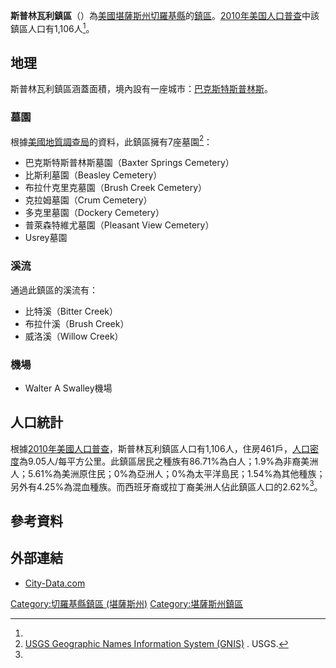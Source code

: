 {{noteTA
|G1=USState
}}
{{Infobox settlement
|official_name = 斯普林瓦利鎮區
|native_name = Spring Valley Township
|settlement_type = 鎮區
|image_map = Map highlighting Spring Valley Township, Cherokee County, Kansas.svg
|map_caption = 斯普林瓦利鎮區在切羅基縣的位置
|coordinates_display = inline,title
|coordinates_region = US-KS
|subdivision_type = [[世界政區索引|國家]]
|subdivision_name = [[美国|美国]]
|subdivision_type1 = [[美國行政區劃|州]]
|subdivision_name1 = [[堪薩斯州|堪薩斯州]]
|subdivision_type2 = [[堪萨斯州行政区划|縣]]
|subdivision_name2 = [[切羅基縣_(堪薩斯州)|切羅基縣]]
|area_total_km2 = 122.27
|area_land_km2 = 121.9
|area_water_km2 = 0.37
|area_total_sq_mi =
|area_land_sq_mi =
|area_water_sq_mi =
|area_water_percent = 0.3
|population_as_of = [[2010年美国人口普查|2010]]
|population_footnotes = <ref name="Census 2010">{{cite web| url=http://factfinder2.census.gov| title=Race, Hispanic or Latino, Age, and Housing Occupancy: 2010 Census Redistricting Data, Spring Valley township, Cherokee County, Kansas| publisher=U.S. Census Bureau, American FactFinder 2| accessdate=2016-04-28| archive-date=2013-09-11| archive-url=https://web.archive.org/web/20130911234518/http://factfinder2.census.gov/| dead-url=no}}</ref>
|population_total = 1106
|population_density_km2 = auto
|elevation_footnotes = 
|elevation_m = 260
|elevation_ft = 853
|latd = 37
|latm = 03
|lats = 30
|latNS = N
|longd = 94
|longm = 46
|longs = 51
|longEW = W
|postal_code_type =
|postal_code = 
|blank_name = [[聯邦資料處理標準|FIPS編碼]]
|blank_info = 20-67725
|blank1_name = [[地名信息系统|GNIS]] ID
|blank1_info = [http://geonames.usgs.gov/pls/gnispublic/f?p=gnispq:3:::NO::P3_FID:0469373 0469373]
|website = 
|footnotes = 
}}

'''斯普林瓦利鎮區'''（{{lang-en|'''Spring Valley Township'''}}）為[[美國|美國]][[堪薩斯州|堪薩斯州]][[切羅基縣_(堪薩斯州)|切羅基縣]]的[[行政鎮區|鎮區]]。[[2010年美国人口普查|2010年美国人口普查]]中該鎮區人口有1,106人<ref name="Census 2010"/>。

==地理==
斯普林瓦利鎮區涵蓋面積{{convert|122.27|km2|sqmi}}，境內設有一座城市：[[巴克斯特斯普林斯_(堪薩斯州)|巴克斯特斯普林斯]]。

===墓園===
根據[[美國地質調查局|美國地質調查局]]的資料，此鎮區擁有7座墓園<ref>[http://geonames.usgs.gov/domestic/index.html USGS Geographic Names Information System (GNIS)] {{Wayback|url=http://geonames.usgs.gov/domestic/index.html |date=20190428150204 }}. USGS.</ref>：
*巴克斯特斯普林斯墓園（Baxter Springs Cemetery）
*比斯利墓園（Beasley Cemetery）
*布拉什克里克墓園（Brush Creek Cemetery）
*克拉姆墓園（Crum Cemetery）
*多克里墓園（Dockery Cemetery）
*普萊森特維尤墓園（Pleasant View Cemetery）
*Usrey墓園

===溪流===
通過此鎮區的溪流有：
*比特溪（Bitter Creek）
*布拉什溪（Brush Creek）
*威洛溪（Willow Creek）

===機場===
*Walter A Swalley機場

==人口統計==
根據[[2010年美國人口普查|2010年美國人口普查]]，斯普林瓦利鎮區人口有1,106人，住房461戶，[[人口密度|人口密度]]為9.05人/每平方公里。此鎮區居民之種族有86.71%為白人；1.9%為非裔美洲人；5.61%為美洲原住民；0%為亞洲人；0%為太平洋島民；1.54%為其他種族；另外有4.25%為混血種族。而西班牙裔或拉丁裔美洲人佔此鎮區人口的2.62%<ref name="Census 2010"/>。

==參考資料==
{{reflist}}

==外部連結==
*[http://www.city-data.com/township/Spring-Valley-Cherokee-KS.html City-Data.com] {{Wayback|url=http://www.city-data.com/township/Spring-Valley-Cherokee-KS.html |date=20121021200812 }}

{{切羅基縣 (堪薩斯州)}}

{{DEFAULTSORT:Spring Valley}}
[[Category:切羅基縣鎮區_(堪薩斯州)|Category:切羅基縣鎮區 (堪薩斯州)]]
[[Category:堪薩斯州鎮區|Category:堪薩斯州鎮區]]